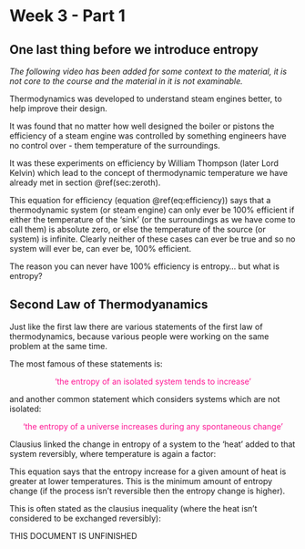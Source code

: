 # Week 3  - Part 1 {#ch:Part5}

## One last thing before we introduce entropy

*The following video has been added for some context to the material, it is not core to the course and the material in it is not examinable.*

Thermodynamics was developed to understand steam engines better, to help improve their design.

It was found that no matter how well designed the boiler or pistons the efficiency of a steam engine was controlled by something engineers have no control over - them temperature of the surroundings.

\begin{equation}
\epsilon = 1-\frac{T_{\textrm{sink}}}{T_{\textrm{source}}}
(\#eq:efficiency)
\end{equation}

It was these experiments on efficiency by William Thompson (later Lord Kelvin) which lead to the concept of thermodynamic temperature we have already met in section \@ref(sec:zeroth). 

This equation for efficiency (equation \@ref(eq:efficiency)) says that a thermodynamic system (or steam engine) can only ever be 100% efficient if either the temperature of the 'sink' (or the surroundings as we have come to call them) is absolute zero, or else the temperature of the source (or system)  is infinite. Clearly neither of these cases can ever be true and so no system will ever be, can ever be, 100% efficient.

The reason you can never have 100% efficiency is entropy... but what is entropy?

## Second Law of Thermodyanamics

Just like the first law there are various statements of the first law of thermodynamics, because various people were working on the same problem at the same time.

The most famous of these statements is:

<div style="text-align: center;"><span style="color: deeppink;">‘the entropy of an isolated system tends to increase’

<div style="text-align: left;"><span style="color: black;">

and another common statement which considers systems which are not isolated:

<div style="text-align: center;"><span style="color: deeppink;">‘the entropy of a universe increases during any spontaneous change’

<div style="text-align: left;"><span style="color: black;">

Clausius linked the change in entropy of a system to the 'heat' added to that system reversibly, where temperature  is again a factor:

\begin{equation}
\Delta S=\frac {q_{\textrm{rev}}}{T}
(\#eq:clausius)
\end{equation}

This equation says that the entropy increase for a given amount of heat is greater at lower temperatures. This is the minimum amount of entropy change (if the process isn't reversible then the entropy change is higher).

This is often stated as the clausius inequality (where the heat isn't considered to be exchanged reversibly):

\begin{equation}
\Delta S \geq \frac {q}{T}
(\#eq:clausiusineq)
\end{equation}

THIS DOCUMENT IS UNFINISHED
